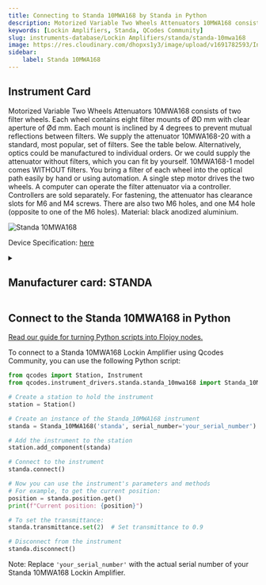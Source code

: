 ```yaml
---
title: Connecting to Standa 10MWA168 by Standa in Python
description: Motorized Variable Two Wheels Attenuators 10MWA168 consists of two filter wheels. Each wheel contains eight filter mounts of ØD mm with clear aperture of Ød mm. Each mount is inclined by 4 degrees to prevent mutual reflections between filters. We supply the attenuator 10MWA168-20 with a standard, most popular, set of filters. See the table below. Alternatively, optics could be manufactured to individual orders. Or we could supply the attenuator without filters, which you can fit by yourself. 10MWA168-1 model comes WITHOUT filters. You bring a filter of each wheel into the optical path easily by hand or using automation. A single step motor drives the two wheels. A computer can operate the filter attenuator via a controller. Controllers are sold separately. For fastening, the attenuator has clearance slots for M6 and M4 screws. There are also two M6 holes, and one M4 hole (opposite to one of the M6 holes). Material, black anodized aluminium.
keywords: [Lockin Amplifiers, Standa, QCodes Community] 
slug: instruments-database/Lockin Amplifiers/standa/standa-10mwa168 
image: https://res.cloudinary.com/dhopxs1y3/image/upload/v1691782593/Instruments/Lockin%20Amplifiers/Standa-10MWA168/Standa-10MWA168.jpg
sidebar:
    label: Standa 10MWA168 
---
```



## Instrument Card

Motorized Variable Two Wheels Attenuators 10MWA168 consists of two filter wheels. Each wheel contains eight filter mounts of ØD mm with clear aperture of Ød mm. Each mount is inclined by 4 degrees to prevent mutual reflections between filters. We supply the attenuator 10MWA168-20 with a standard, most popular, set of filters. See the table below. Alternatively, optics could be manufactured to individual orders. Or we could supply the attenuator without filters, which you can fit by yourself. 10MWA168-1 model comes WITHOUT filters. You bring a filter of each wheel into the optical path easily by hand or using automation. A single step motor drives the two wheels. A computer can operate the filter attenuator via a controller. Controllers are sold separately. For fastening, the attenuator has clearance slots for M6 and M4 screws. There are also two M6 holes, and one M4 hole (opposite to one of the M6 holes). Material: black anodized aluminium.

![Standa 10MWA168](https://res.cloudinary.com/dhopxs1y3/image/upload/v1691782593/Instruments/Lockin%20Amplifiers/Standa-10MWA168/Standa-10MWA168.jpg)

Device Specification: [here](/instruments-database/all-instruments)

<details style={{ marginTop: "15px"}}>
<summary><h2 style={{display:'inline'}}>Manufacturer card: STANDA</h2></summary>

![STANDA](https://res.cloudinary.com/dhopxs1y3/image/upload/v1692806162/Instruments/Vendor%20Logos/Standa.png)

Standa has it's own industrial base that includes CNC turning, milling, grinding machines. Standa's design department, while developing standard products presented in Standa's catalogue (such as motorized and manual translation and rotation stages, motion controllers, optical tables, vibration isolation systems, optical mounts and holders, optics, dpss lasers and etc.) also develops the equipment for OEM customers. Some examples of it, after the agreement with OEM customers, are shown on this website. Standa currently has several laser product development laboratories.

- Headquarters: Lithuania
- Yearly Revenue (millions, USD): 5
- Vendor Website: [here](https://www.standa.lt/)

</details>


<FeaturedInstrumentVideo category="LOCKIN_AMPLIFIERS" />

## Connect to the Standa 10MWA168 in Python

[Read our guide for turning Python scripts into Flojoy nodes.](https://docs.flojoy.ai/contribution/blocks/custom-flojoy-block/)



<Tabs>
<TabItem value="Flojoy" label="Flojoy" className="flojoy-instrument-tabs">

<SectionsCard category="LOCKIN_AMPLIFIERS" manufacturer="Standa"></SectionsCard>

</TabItem>
<TabItem value="QCodes Community" label="QCodes Community">

To connect to a Standa 10MWA168 Lockin Amplifier using Qcodes Community, you can use the following Python script:

```python
from qcodes import Station, Instrument
from qcodes.instrument_drivers.standa.standa_10mwa168 import Standa_10MWA168

# Create a station to hold the instrument
station = Station()

# Create an instance of the Standa_10MWA168 instrument
standa = Standa_10MWA168('standa', serial_number='your_serial_number')

# Add the instrument to the station
station.add_component(standa)

# Connect to the instrument
standa.connect()

# Now you can use the instrument's parameters and methods
# For example, to get the current position:
position = standa.position.get()
print(f"Current position: {position}")

# To set the transmittance:
standa.transmittance.set(2)  # Set transmittance to 0.9

# Disconnect from the instrument
standa.disconnect()
```

Note: Replace `'your_serial_number'` with the actual serial number of your Standa 10MWA168 Lockin Amplifier.

</TabItem>
</Tabs>